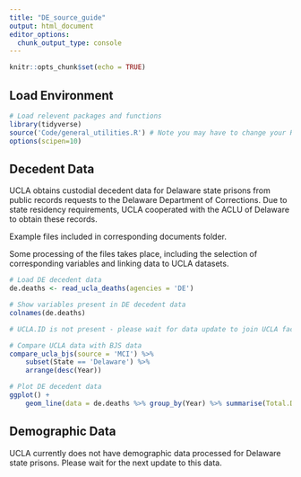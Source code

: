 ```yaml
---
title: "DE_source_guide"
output: html_document
editor_options: 
  chunk_output_type: console
---
```


```r
knitr::opts_chunk$set(echo = TRUE)
```

## Load Environment

```r
# Load relevent packages and functions
library(tidyverse)
source('Code/general_utilities.R') # Note you may have to change your Rmarkdown option for evaluate chunks to project instead of document
options(scipen=10)
```

## Decedent Data

UCLA obtains custodial decedent data for Delaware state prisons from public records requests to the Delaware Department of Corrections. Due to state residency requirements, UCLA cooperated with the ACLU of Delaware to obtain these records.

Example files included in corresponding documents folder.

Some processing of the files takes place, including the selection of corresponding variables and linking data to UCLA datasets. 

```r
# Load DE decedent data
de.deaths <- read_ucla_deaths(agencies = 'DE')

# Show variables present in DE decedent data
colnames(de.deaths)

# UCLA.ID is not present - please wait for data update to join UCLA facility data

# Compare UCLA data with BJS data
compare_ucla_bjs(source = 'MCI') %>%
    subset(State == 'Delaware') %>%
    arrange(desc(Year))

# Plot DE decedent data 
ggplot() +
    geom_line(data = de.deaths %>% group_by(Year) %>% summarise(Total.Deaths = n()),aes(x = Year, y = Total.Deaths))

```


## Demographic Data

UCLA currently does not have demographic data processed for Delaware state prisons. Please wait for the next update to this data. 